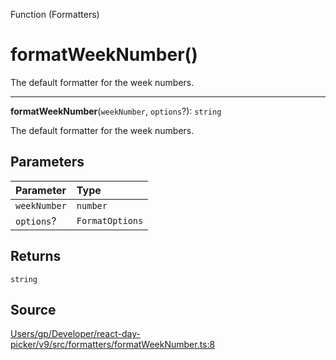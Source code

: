 <SectionTitle>Function (Formatters)</SectionTitle>

# formatWeekNumber()

<Description>
The default formatter for the week numbers.
</Description>

---

<a id="undefined" name="undefined"></a>

<SignatureMemberIdentifier>**formatWeekNumber**(`weekNumber`, `options`?): `string`</SignatureMemberIdentifier>

The default formatter for the week numbers.

## Parameters

| Parameter | Type |
| :------ | :------ |
| `weekNumber` | `number` |
| `options`? | `FormatOptions` |

## Returns

`string`

## Source

[Users/gp/Developer/react-day-picker/v9/src/formatters/formatWeekNumber.ts:8](https://github.com/gpbl/react-day-picker/blob/next/src/formatters/formatWeekNumber.ts#L8)
